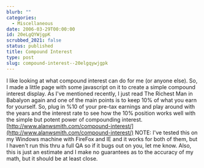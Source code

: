 ```yaml
---
blurb: ""
categories:
  - Miscellaneous
date: 2006-03-29T00:00:00
id: 20eLgQYWjgpK
scrubbed_2021: false
status: published
title: Compound Interest
type: post
slug: compound-interest--20elgqywjgpk
---
```


I like looking at what compound interest can do for me (or anyone
else). So, I made a little page with some javascript on it to
create a simple compound interest display. As I've mentioned
recently, I just read The Richest Man in Babalyon again and one of
the main points is to keep 10% of what you earn for yourself. So,
plug in %10 of your pre-tax earnings and play around with the years
and the interest rate to see how the 10% position works well with
the simple but potent power of compounding interest.
[http://www.alanwsmith.com/compound-interest/](http://www.alanwsmith.com/compound-interest/)
NOTE: I've tested this on my Windows machine with FireFox and IE
and it works for both of them, but I haven't run this thru a full
QA so if it bugs out on you, let me know. Also, this is just an
estimate and I make no guarantees as to the accuracy of my math,
but it should be at least close.